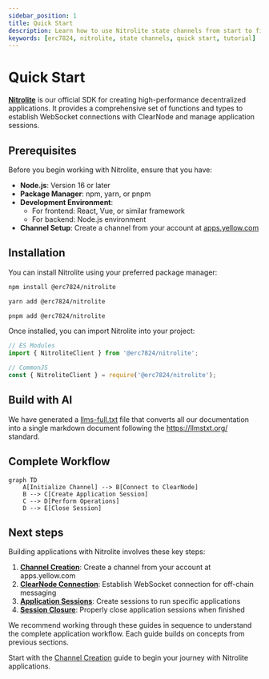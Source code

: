 ```yaml
---
sidebar_position: 1
title: Quick Start
description: Learn how to use Nitrolite state channels from start to finish.
keywords: [erc7824, nitrolite, state channels, quick start, tutorial]
---
```



# Quick Start

**[Nitrolite](https://www.npmjs.com/package/@erc7824/nitrolite)** is our official SDK for creating high-performance decentralized applications. It provides a comprehensive set of functions and types to establish WebSocket connections with ClearNode and manage application sessions.

## Prerequisites

Before you begin working with Nitrolite, ensure that you have:

- **Node.js**: Version 16 or later
- **Package Manager**: npm, yarn, or pnpm
- **Development Environment**: 
  - For frontend: React, Vue, or similar framework
  - For backend: Node.js environment
- **Channel Setup**: Create a channel from your account at [apps.yellow.com](https://apps.yellow.com)

## Installation

You can install Nitrolite using your preferred package manager:

<Tabs>
  <TabItem value="npm" label="npm">

  ```bash
  npm install @erc7824/nitrolite
  ```

  </TabItem>
  <TabItem value="yarn" label="yarn">

  ```bash
  yarn add @erc7824/nitrolite
  ```

  </TabItem>
  <TabItem value="pnpm" label="pnpm">

  ```bash
  pnpm add @erc7824/nitrolite
  ```

  </TabItem>
</Tabs>

Once installed, you can import Nitrolite into your project:

```javascript
// ES Modules
import { NitroliteClient } from '@erc7824/nitrolite';

// CommonJS
const { NitroliteClient } = require('@erc7824/nitrolite');
```

## Build with AI
We have generated a [llms-full.txt](https://erc7824.org/llms-full.txt) file that converts all our documentation into a single markdown document following the https://llmstxt.org/ standard.



## Complete Workflow

```mermaid
graph TD
    A[Initialize Channel] --> B[Connect to ClearNode]
    B --> C[Create Application Session]
    C --> D[Perform Operations]
    D --> E[Close Session]
```

## Next steps

Building applications with Nitrolite involves these key steps:

1. **[Channel Creation](initializing_channel)**: Create a channel from your account at apps.yellow.com
2. **[ClearNode Connection](connect_to_the_clearnode)**: Establish WebSocket connection for off-chain messaging
3. **[Application Sessions](application_session)**: Create sessions to run specific applications
4. **[Session Closure](close_session)**: Properly close application sessions when finished

We recommend working through these guides in sequence to understand the complete application workflow. Each guide builds on concepts from previous sections.

Start with the [Channel Creation](initializing_channel) guide to begin your journey with Nitrolite applications.
